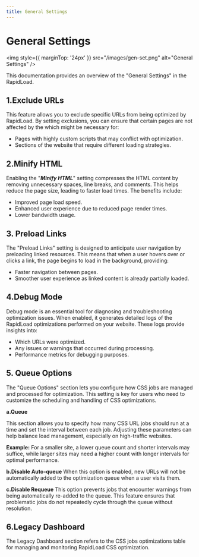 ```yaml
---
title: General Settings
--- 
```


# General Settings

<img style={{ marginTop: '24px' }} 
src="/images/gen-set.png" alt="General Settings" />

This documentation provides an overview of the "General Settings" in the RapidLoad.

## 1.Exclude URLs

This feature allows you to exclude specific URLs from being optimized by RapidLoad. By setting exclusions, you can ensure that certain pages are not affected by the which might be necessary for:

*   Pages with highly custom scripts that may conflict with optimization.
*   Sections of the website that require different loading strategies.

  

## 2.Minify HTML

Enabling the "**_Minify HTML_**" setting compresses the HTML content by removing unnecessary spaces, line breaks, and comments.
This helps reduce the page size, leading to faster load times. The benefits include:

*   Improved page load speed.
*   Enhanced user experience due to reduced page render times.
*   Lower bandwidth usage.

  

## 3. Preload Links

The "Preload Links" setting is designed to anticipate user navigation by preloading linked resources. This means that when a user
hovers over or clicks a link, the page begins to load in the background, providing:


* Faster navigation between pages.
* Smoother user experience as linked content is already partially loaded.

## 4.Debug Mode

Debug mode is an essential tool for diagnosing and troubleshooting optimization issues. When enabled, it generates detailed logs of 
the RapidLoad optimizations performed on your website. These logs provide insights into:


* Which URLs were optimized.
* Any issues or warnings that occurred during processing.
* Performance metrics for debugging purposes.

## 5. Queue Options

The "Queue Options" section lets you configure how CSS jobs are managed and processed for optimization. This setting is key for users who need to customize the scheduling and handling of CSS optimizations.

**a.Queue**

This section allows you to specify how many CSS URL jobs should run at a time and set the interval between each job. Adjusting these 
parameters can help balance load management, especially on high-traffic websites.

**Example:** For a smaller site, a lower queue count and shorter intervals may suffice, while larger sites may need a higher count
with longer intervals for optimal performance.

  
**b.Disable Auto-queue**
When this option is enabled, new URLs will not be automatically added to the optimization queue when a user visits them. 

**c.Disable Requeue**
This option prevents jobs that encounter warnings from being automatically re-added to the queue. This feature ensures that problematic jobs do not repeatedly cycle through the queue without resolution.

## 6.Legacy Dashboard

The Legacy Dashboard section refers to the CSS jobs optimizations table for managing and monitoring RapidLoad CSS optimization.
